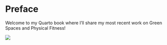 # Preface {.unnumbered}

Welcome to my Quarto book where I'll share my most recent work on Green Spaces and Physical Fitness!

![](images/clipboard-1676716887.png)

